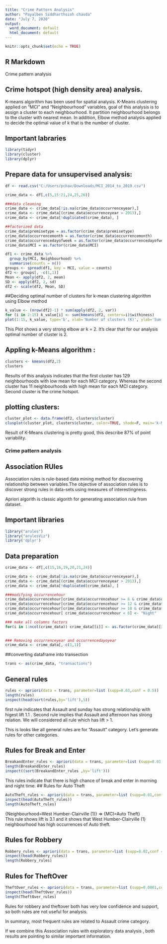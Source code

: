 ---
title: "Crime Pattern Analysis"
author: "Payalben Siddharthsinh chavda"
date: "July 7, 2020"
output:
  word_document: default
  html_document: default
---

```{r setup, include=FALSE}
knitr::opts_chunk$set(echo = TRUE)
```

## R Markdown

Crime pattern analysis

## Crime hotspot (high density area) analysis.

K-means algorithm has been used for spatial analysis. K-Means clustering applied on "MCI" and "Neighbourhood" variables, goal of this analysis is to assign a cluster to each neighbourhood. It partition neighbourhood belongs to the cluster with nearest mean. In addition, Elbow method analysis applied to decide the optimal value of k that is the number of cluster.

## Important labraries
```{r}
library(tidyr)
library(cluster)
library(dplyr)
```

## Prepare data for unsupervised analysis:
```{r}
df <- read.csv("C:/Users/pchav/Downloads/MCI_2014_to_2019.csv")

crime_data <- df[,c(5,15:21,24,25,26)]

###data cleaning
crime_data <- crime_data[!is.na(crime_data$occurrenceyear),]
crime_data <- crime_data[(crime_data$occurrenceyear > 2013),]
crime_data <- crime_data[!duplicated(crime_data), ]

##factorized data
crime_data$premisetype = as.factor(crime_data$premisetype)
crime_data$occurrencemonth = as.factor(crime_data$occurrencemonth)
crime_data$occurrencedayofweek = as.factor(crime_data$occurrencedayofweek)
crime_data$MCI = as.factor(crime_data$MCI)

df1 <- crime_data %>%
  group_by(MCI, Neighbourhood) %>%
  summarise(counts = n())
groups <- spread(df1, key = MCI, value = counts)
df2 <- groups[, -c(1,1)]
Mean <- apply(df2, 2, mean)
SD <- apply(df2, 2, sd)
df2 <- scale(df2, Mean, SD)

```

##Deciding optimal number of clusters for k-mean clustering algorithm using Elbow method
```{r}
k_value <- (nrow(df2)-1) * sum(apply(df2, 2, var))
for (i in 2:15) k_value[i] <- sum(kmeans(df2, centers=i)$withiness)
plot(1:15, k_value, type='b', xlab='Number of clusters (K)', ylab='Sum of squared distances')

```
This Plot shows a very strong elbow ar k = 2. It's clear that for our analysis optimal number of cluster is 2.

## Appling k-Means algorithm :
```{r}
clusters <- kmeans(df2,2)
clusters

```
Results of this analysis indicates that the first cluster has 129 neighbourhoods with low mean for each MCI category. Whereas the second cluster has 11 neighbourhoods with high mean for each MCI category. Second cluster is the crime hotspot.

## plotting clusters:

```{r}
cluster_plot <- data.frame(df2, clusters$cluster)
clusplot(cluster_plot, clusters$cluster, color=TRUE, shade=F, main='k-Means Cluster Analysis')

```
Result of K-Means clustering is pretty good, this describe 87% of point variability.


### Crime pattern analysis
## Association RUles

Association rules is rule-based data mining method for discovering relationship between variables.The objective of association rules is to discover strong rules in data-sets using measures of interestingness.

Apriori algorith is classic algorith for generating association rule from dataset.

## Important libraries 
```{r}
library("arules")
library("arulesViz") 
library('dplyr')
```

## Data preparation
```{r}
crime_data <- df[,c(15,16,19,20,21,24)]

crime_data <- crime_data[!is.na(crime_data$occurrenceyear),]
crime_data <- crime_data[(crime_data$occurrenceyear > 2013),]
crime_data <- crime_data[!duplicated(crime_data), ]

###modifying occurrencehour
crime_data$occurrencehour[crime_data$occurrencehour >= 6 & crime_data$occurrencehour < 12] <- "Morning"
crime_data$occurrencehour[crime_data$occurrencehour >= 12 & crime_data$occurrencehour < 18] <- "Afternoon"
crime_data$occurrencehour[crime_data$occurrencehour >= 18 & crime_data$occurrencehour < 24] <- "Evening"
crime_data$occurrencehour[ crime_data$occurrencehour < 6] <- "Night"

### make all columns factors
for(i in 1:ncol(crime_data)) crime_data[[i]] <- as.factor(crime_data[[i]])

 
### Removing occurrenceyear and occurrencedayoyear
crime_data <- crime_data[,-c(1,1)]

```
##converting dataframe into transection
```{r}
trans <- as(crime_data, "transactions")
```
## General rules
```{r}
rules <- apriori(data = trans, parameter=list (supp=0.03,conf = 0.5))
length(rules)
inspect(head(sort(rules,by='lift'),5))

```
first rule indicates that Assault and sunday has strong relationship with higest lift 1.1 . Second rule implies that Assault and afternoon has strong relation. We will considered all rule which has lift > 1.

This is looks like all general rules are for "Assault" category. Let's generate rules for other categories.

## Rules for Break and Enter
```{r}
BreakandEnter_rules <- apriori(data = trans, parameter=list (supp=0.01,conf = 0.3), appearance = list (rhs="MCI=Break and Enter"))
length(BreakandEnter_rules)
inspect((sort(BreakandEnter_rules ,by='lift')))

```
This rules indicate that there is high chance of break and enter in morning and night time. 
## Rules for Auto Theft
```{r}
AutoTheft_rules <- apriori(data = trans, parameter=list (supp=0.01,conf = 0.3), appearance = list (rhs="MCI=Auto Theft"))
inspect(head(AutoTheft_rules))
length(AutoTheft_rules)
```
{Neighbourhood=West Humber-Clairville (1)}	=>	{MCI=Auto Theft}	
This rule shows lift is  3.1 and it shows that West Humber-Clairville (1) neighbourhood has high occurrences of Auto theft. 

## Rules for Robbery
```{r}
Robbery_rules <- apriori(data = trans, parameter=list (supp=0.02,conf = 0.1), appearance = list (rhs="MCI=Robbery"))
inspect(head(Robbery_rules))
length(Robbery_rules)

```
## Rules for TheftOver
```{r}
TheftOver_rules <- apriori(data = trans, parameter=list (supp=0.0001,conf = 0.1), appearance = list (rhs="MCI=Theft Over"))
inspect(head(TheftOver_rules))
length(TheftOver_rules)

```
Rules for robbery and theftover both has very low confidence and support, so both rules are not useful for analysis.

In summary, most frequent rules are related to Assault crime category.

If we combine this Association rules with exploratory data analysis , both results are pointing to similar important information.
